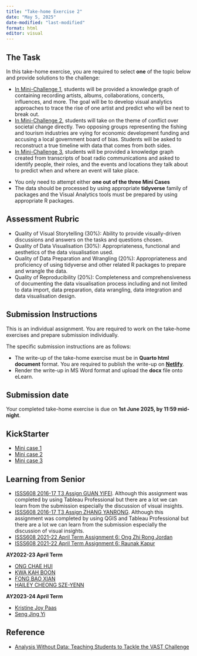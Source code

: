 ```yaml
---
title: "Take-home Exercise 2"
date: "May 5, 2025"
date-modified: "last-modified"
format: html
editor: visual
---
```


## The Task

In this take-home exercise, you are required to select **one** of the topic below and provide solutions to the challenge:

-   [In Mini-Challenge 1](https://vast-challenge.github.io/2025/MC1.html), students will be provided a knowledge graph of containing recording artists, albums, collaborations, concerts, influences, and more. The goal will be to develop visual analytics approaches to trace the rise of one artist and predict who will be next to break out.
-   [In Mini-Challenge 2](https://vast-challenge.github.io/2025/MC2.html), students will take on the theme of conflict over societal change directly. Two opposing groups representing the fishing and tourism industries are vying for economic development funding and accusing a local government board of bias. Students will be asked to reconstruct a true timeline with data that comes from both sides.
-   [In Mini-Challenge 3](https://vast-challenge.github.io/2025/MC3.html), students will be provided a knowledge graph created from transcripts of boat radio communications and asked to identify people, their roles, and the events and locations they talk about to predict when and where an event will take place.

::: callout-important
-   You only need to attempt either **one out of the three Mini Cases**
-   The data should be processed by using appropriate **tidyverse** family of packages and the Visual Analytics tools must be prepared by using appropriate R packages.
:::

## Assessment Rubric

-   Quality of Visual Storytelling (30%): Ability to provide visually-driven discussions and answers on the tasks and questions chosen.
-   Quality of Data Visualisation (30%): Appropriateness, functional and aesthetics of the data visualisation used.
-   Quality of Data Preparation and Wrangling (20%): Appropriateness and proficiency of using tidyverse and other related R packages to prepare and wrangle the data.
-   Quality of Reproducibility (20%): Completeness and comprehensiveness of documenting the data visualisation process including and not limited to data import, data preparation, data wrangling, data integration and data visualisation design.

## Submission Instructions

This is an individual assignment. You are required to work on the take-home exercises and prepare submission individually.

::: callout-important
The specific submission instructions are as follows:

-   The write-up of the take-home exercise must be in **Quarto html document** format. You are required to publish the write-up on [**Netlify**](https://www.netlify.com/).
-   Render the write-up in MS Word format and upload the **docx** file onto eLearn.
:::

## Submission date

Your completed take-home exercise is due on **1st June 2025, by 11:59 mid-night**.

## KickStarter

-   [Mini case 1](MC1-kickstarter.html)
-   [Mini case 2](MC2-kickstarter.html)
-   [Mini case 3]()

## Learning from Senior

-   [ISSS608 2016-17 T3 Assign GUAN YIFEI](https://wiki.smu.edu.sg/1617t3isss608g1/ISSS608_2016-17_T3_Assign_GUAN_YIFEI). Although this assignment was completed by using Tableau Professional but there are a lot we can learn from the submission especially the discussion of visual insights.
-   [ISSS608 2016-17 T3 Assign ZHANG YANRONG](https://wiki.smu.edu.sg/1617t3isss608g1/ISSS608_2016-17_T3_Assign_ZHANG_YANRONG). Although this assignment was completed by using QGIS and Tableau Professional but there are a lot we can learn from the submission especially the discussion of visual insights.
-   [ISSS608 2021-22 April Term Assignment 6: Ong Zhi Rong Jordan](https://isss608-jordan-va.netlify.app/th_ex6/th_ex6.html)
-   [ISSS608 2021-22 April Term Assignment 6: Raunak Kapur](https://isss608-raunakkapur.netlify.app/th_ex/the6)

**AY2022-23 April Term**

-   [ONG CHAE HUI](https://smu-isss608-vaa.netlify.app/take-home_ex/take-home_ex03/take-home_ex03#overview)
-   [KWA KAH BOON](https://cosmic-boon.netlify.app/take-home_ex/take-home_ex03/take-home_ex3)
-   [FONG BAO XIAN](https://fongbx-isss608-visual-analytics.netlify.app/take-home%20ex/take-home_ex03/take-home_ex03)
-   [HAILEY CHEONG SZE-YENN](https://isss608-ay2023-haileycsy.netlify.app/take-home_ex/take-home_ex03/take-home_ex03)

**AY2023-24 April Term**

-   [Kristine Joy Paas](https://isss608-kjcpaas.netlify.app/take-home_exs/ex3/take-home_ex3)
-   [Seng Jing Yi](https://jingyi-vaa.netlify.app/take-home_ex/take-home_ex03/take-home_ex03_eda)

## Reference

-   [Analysis Without Data: Teaching Students to Tackle the VAST Challenge](https://par.nsf.gov/servlets/purl/10394301)

